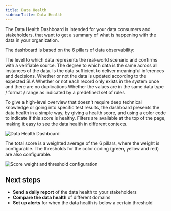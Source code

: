 ```yaml
---
title: Data Health
sidebarTitle: Data Health
---
```


<Snippet file="cloud/cloud-feature-tag.mdx" />

The Data Health Dashboard is intended for your data consumers and stakeholders, that want to get a summary of what is happening with the data in your organization.

The dashboard is based on the 6 pillars of data observability:

<CardGroup cols={3}>
  <Card title="Accuracy" icon="bullseye-arrow">
    The level to which data represents the real-world scenario and confirms with a verifiable source.
  </Card>
  <Card title="Consistency" icon="code-compare">
    The degree to which data is the same across all instances of the data.
  </Card>
  <Card title="Completeness" icon="ballot-check">
    Is the data sufficient to deliver meaningful inferences and decisions.
  </Card>
  <Card title="Freshness" icon="stopwatch">
    Whether or not the data is updated according to the expected SLA
  </Card>
  <Card title="Uniqueness" icon="barcode-read">
    Whether or not each record only exists in the system once and there are no duplications
  </Card>
  <Card title="Validity" icon="puzzle">
    Whether the values are in the same data type / format / range as indicated by a predefined set of rules
  </Card>
</CardGroup>


To give a high-level overview that doesn't require deep technical knowledge or going into specific test results,
the dashboard presents the data health in a simple way, by giving a health score, and using a color code to indicate if this score is healthy.
Filters are available at the top of the page, making it easy to see the data health in different contexts.


<img src="https://res.cloudinary.com/dvmtceykh/image/upload/v1720528038/c6qvebsssbaivnimibbm.png" alt="Data Health Dashboard" />


The total score is a weighted average of the 6 pillars, where the weight is configurable.
The thresholds for the color coding (green, yellow and red) are also configurable.

<img src="https://res.cloudinary.com/dvmtceykh/image/upload/v1720528475/dfxb2atgfkxthpwlrjkv.png" alt="Score weight and threshold configuration" />

## Next steps

- **Send a daily report** of the data health to your stakeholders
- **Compare the data health** of different domains
- **Set up alerts** for when the data health is below a certain threshold